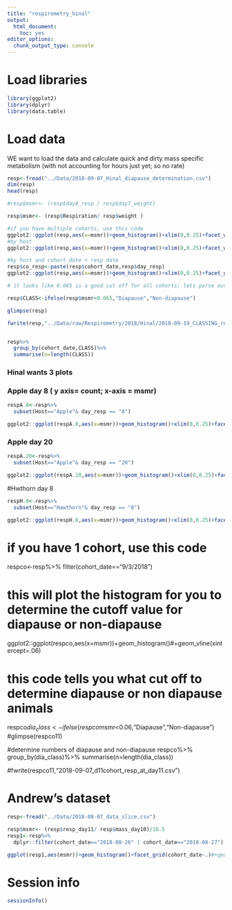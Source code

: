 ```yaml
---
title: "respirometry_hinal"
output: 
  html_document: 
    toc: yes
editor_options: 
  chunk_output_type: console
---
```


# Load libraries

```r
library(ggplot2)
library(dplyr)
library(data.table)
```

# Load data

WE want to load the data and calculate quick and dirty mass specific metabolism (with not accounting for hours just yet; so no rate)

```r

resp<-fread("../Data/2018-09-07_Hinal_diapause_determination.csv")
dim(resp)
head(resp)

#resp$msmr<- (resp$day8_resp / resp$day7_weight) 

resp$msmr<- (resp$Respiration/ resp$weight ) 

#if you have multiple cohorts, use this code
ggplot2::ggplot(resp,aes(x=msmr))+geom_histogram()+xlim(0,0.25)+facet_wrap(cohort_date~.)+geom_vline(xintercept=0.065)
#by host
ggplot2::ggplot(resp,aes(x=msmr))+geom_histogram()+xlim(0,0.25)+facet_wrap(cohort_date~Host)+geom_vline(xintercept=0.065)

#by host and cohort date + resp date
resp$co_resp<-paste(resp$cohort_date,resp$day_resp)
ggplot2::ggplot(resp,aes(x=msmr))+geom_histogram()+xlim(0,0.25)+facet_grid(co_resp~Host)+geom_vline(xintercept=0.065)

# it looks like 0.065 is a good cut off for all cohorts; lets parse out samples based on this value

resp$CLASS<-ifelse(resp$msmr<0.065,"Diapause","Non-diapause")

glimpse(resp)

fwrite(resp,"../Data/raw/Respirometry/2018/Hinal/2018-09-19_CLASSING_respirometry.csv")


resp%>%
  group_by(cohort_date,CLASS)%>%
  summarise(n=length(CLASS))

```


### Hinal wants 3 plots

### Apple day 8 ( y axis= count; x-axis = msmr)

```r
respA.8<-resp%>%
  subset(Host=="Apple"& day_resp == "8")

ggplot2::ggplot(respA.8,aes(x=msmr))+geom_histogram()+xlim(0,0.25)+facet_wrap(~cohort_date,scale="free")+geom_vline(xintercept=0.065)

```
### Apple day 20 

```r
respA.20<-resp%>%
  subset(Host=="Apple"& day_resp == "20")

ggplot2::ggplot(respA.20,aes(x=msmr))+geom_histogram()+xlim(0,0.25)+facet_wrap(~cohort_date,scale="free")+geom_vline(xintercept=0.065)
```
#Hwthorn day 8 

```r
respH.8<-resp%>%
  subset(Host=="Hawthorn"& day_resp == "8")

ggplot2::ggplot(respH.8,aes(x=msmr))+geom_histogram()+xlim(0,0.25)+facet_wrap(~cohort_date,scale="free")+geom_vline(xintercept=0.065)

```

# if you have 1 cohort, use this code
respco<-resp%>%
  filter(cohort_date=="9/3/2018")

# this will plot the histogram for you to determine the cutoff value for diapause or non-diapause
ggplot2::ggplot(respco,aes(x=msmr))+geom_histogram()#+geom_vline(xintercept=.06)

# this code tells you what cut off to determine diapause or non diapause animals

respco$dia_class<-ifelse(respco$msmr<0.06,"Diapause","Non-diapause")
#glimpse(respco11)

#determine numbers of diapause and non-diapause
respco%>%
  group_by(dia_class)%>%
  summarise(n=length(dia_class))

#fwrite(respco11,"2018-09-07_d11cohort_resp_at_day11.csv")



# Andrew's dataset

```r
resp<-fread("../Data/2018-08-07_data_slice.csv")

resp$msmr<- (resp$resp_day11/ resp$mass_day10)/18.5
resp1<-resp%>%
  dplyr::filter(cohort_date=="2018-08-26" | cohort_date=="2018-08-27")

ggplot(resp1,aes(msmr))+geom_histogram()+facet_grid(cohort_date~.)#+geom_vline(xintercept=0.06)+xlim(0,0.3)

```

# Session info

```r
sessionInfo()
```